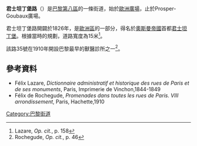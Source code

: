 {{Paris_streetbox
| arr_num=8
| streetname=君士坦丁堡路<br />Rue de Constantinople
| x=82
| y=60 
| paris_map= 
| arr1=第八區
| quarter=
| begins= 歐洲廣場 
| ends= Prosper-Goubaux廣場
| length= 
| width= 
| creation= 1826年 
| denomination= 
| area_map=
| caption= 
}}
'''君士坦丁堡路'''（{{lang-fr|Rue de Constantinople}}）是[[巴黎第八區|巴黎第八區]]的一條街道，始於[[歐洲廣場_(巴黎)|歐洲廣場]]，止於Prosper-Goubaux廣場。

君士坦丁堡路開闢於1826年，是[[歐洲區|歐洲區]]的一部分，得名於[[奧斯曼帝國|奧斯曼帝國]]首都[[君士坦丁堡|君士坦丁堡]]。根據當時的規劃，道路寬度為15米<ref>Lazare, ''Op. cit.'', p. 158</ref>。

該路35號在1910年開設巴黎最早的獸醫診所之一<ref>Rochegude, ''Op. cit.'', p. 46</ref>。

== 參考資料 ==
<references />
* Félix Lazare, ''Dictionnaire administratif et historique des rues de Paris et de ses monuments'', Paris, Imprimerie de Vinchon,1844-1849
* Félix de Rochegude, ''Promenades dans toutes les rues de Paris. VIII{{e}} arrondissement'', Paris, Hachette,1910

{{France-geo-stub}}

[[Category:巴黎街道|Category:巴黎街道]]